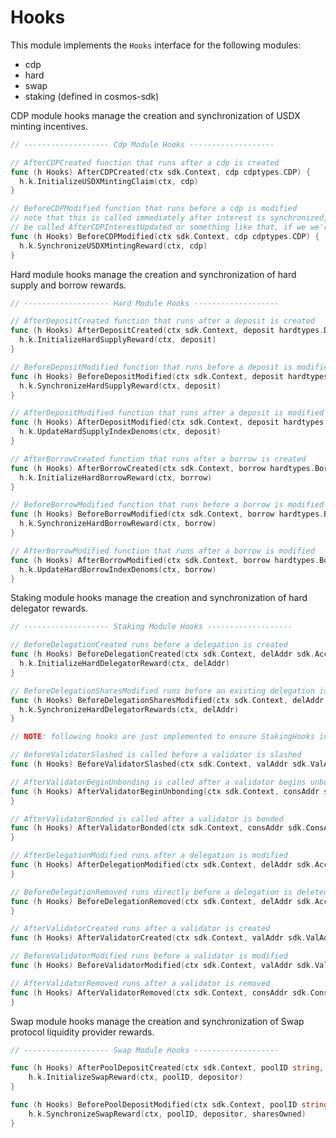 
# Hooks

This module implements the `Hooks` interface for the following modules:

- cdp
- hard
- swap
- staking (defined in cosmos-sdk)

CDP module hooks manage the creation and synchronization of USDX minting incentives.

```go
// ------------------- Cdp Module Hooks -------------------

// AfterCDPCreated function that runs after a cdp is created
func (h Hooks) AfterCDPCreated(ctx sdk.Context, cdp cdptypes.CDP) {
  h.k.InitializeUSDXMintingClaim(ctx, cdp)
}

// BeforeCDPModified function that runs before a cdp is modified
// note that this is called immediately after interest is synchronized, and so could potentially
// be called AfterCDPInterestUpdated or something like that, if we we're to expand the scope of cdp hooks
func (h Hooks) BeforeCDPModified(ctx sdk.Context, cdp cdptypes.CDP) {
  h.k.SynchronizeUSDXMintingReward(ctx, cdp)
}
```

Hard module hooks manage the creation and synchronization of hard supply and borrow rewards.

```go
// ------------------- Hard Module Hooks -------------------

// AfterDepositCreated function that runs after a deposit is created
func (h Hooks) AfterDepositCreated(ctx sdk.Context, deposit hardtypes.Deposit) {
  h.k.InitializeHardSupplyReward(ctx, deposit)
}

// BeforeDepositModified function that runs before a deposit is modified
func (h Hooks) BeforeDepositModified(ctx sdk.Context, deposit hardtypes.Deposit) {
  h.k.SynchronizeHardSupplyReward(ctx, deposit)
}

// AfterDepositModified function that runs after a deposit is modified
func (h Hooks) AfterDepositModified(ctx sdk.Context, deposit hardtypes.Deposit) {
  h.k.UpdateHardSupplyIndexDenoms(ctx, deposit)
}

// AfterBorrowCreated function that runs after a borrow is created
func (h Hooks) AfterBorrowCreated(ctx sdk.Context, borrow hardtypes.Borrow) {
  h.k.InitializeHardBorrowReward(ctx, borrow)
}

// BeforeBorrowModified function that runs before a borrow is modified
func (h Hooks) BeforeBorrowModified(ctx sdk.Context, borrow hardtypes.Borrow) {
  h.k.SynchronizeHardBorrowReward(ctx, borrow)
}

// AfterBorrowModified function that runs after a borrow is modified
func (h Hooks) AfterBorrowModified(ctx sdk.Context, borrow hardtypes.Borrow) {
  h.k.UpdateHardBorrowIndexDenoms(ctx, borrow)
}
```

Staking module hooks manage the creation and synchronization of hard delegator rewards.

```go
// ------------------- Staking Module Hooks -------------------

// BeforeDelegationCreated runs before a delegation is created
func (h Hooks) BeforeDelegationCreated(ctx sdk.Context, delAddr sdk.AccAddress, valAddr sdk.ValAddress) {
  h.k.InitializeHardDelegatorReward(ctx, delAddr)
}

// BeforeDelegationSharesModified runs before an existing delegation is modified
func (h Hooks) BeforeDelegationSharesModified(ctx sdk.Context, delAddr sdk.AccAddress, valAddr sdk.ValAddress) {
  h.k.SynchronizeHardDelegatorRewards(ctx, delAddr)
}

// NOTE: following hooks are just implemented to ensure StakingHooks interface compliance

// BeforeValidatorSlashed is called before a validator is slashed
func (h Hooks) BeforeValidatorSlashed(ctx sdk.Context, valAddr sdk.ValAddress, fraction sdk.Dec) {}

// AfterValidatorBeginUnbonding is called after a validator begins unbonding
func (h Hooks) AfterValidatorBeginUnbonding(ctx sdk.Context, consAddr sdk.ConsAddress, valAddr sdk.ValAddress) {
}

// AfterValidatorBonded is called after a validator is bonded
func (h Hooks) AfterValidatorBonded(ctx sdk.Context, consAddr sdk.ConsAddress, valAddr sdk.ValAddress) {
}

// AfterDelegationModified runs after a delegation is modified
func (h Hooks) AfterDelegationModified(ctx sdk.Context, delAddr sdk.AccAddress, valAddr sdk.ValAddress) {
}

// BeforeDelegationRemoved runs directly before a delegation is deleted
func (h Hooks) BeforeDelegationRemoved(ctx sdk.Context, delAddr sdk.AccAddress, valAddr sdk.ValAddress) {
}

// AfterValidatorCreated runs after a validator is created
func (h Hooks) AfterValidatorCreated(ctx sdk.Context, valAddr sdk.ValAddress) {}

// BeforeValidatorModified runs before a validator is modified
func (h Hooks) BeforeValidatorModified(ctx sdk.Context, valAddr sdk.ValAddress) {}

// AfterValidatorRemoved runs after a validator is removed
func (h Hooks) AfterValidatorRemoved(ctx sdk.Context, consAddr sdk.ConsAddress, valAddr sdk.ValAddress) {
}
```

Swap module hooks manage the creation and synchronization of Swap protocol liquidity provider rewards.

```go
// ------------------- Swap Module Hooks -------------------

func (h Hooks) AfterPoolDepositCreated(ctx sdk.Context, poolID string, depositor sdk.AccAddress, _ sdk.Int) {
	h.k.InitializeSwapReward(ctx, poolID, depositor)
}

func (h Hooks) BeforePoolDepositModified(ctx sdk.Context, poolID string, depositor sdk.AccAddress, sharesOwned sdk.Int) {
	h.k.SynchronizeSwapReward(ctx, poolID, depositor, sharesOwned)
}
```


>
